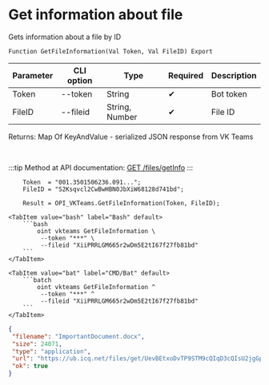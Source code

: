 ﻿---
sidebar_position: 3
---


# Get information about file
 Gets information about a file by ID



`Function GetFileInformation(Val Token, Val FileID) Export`

  | Parameter | CLI option | Type | Required | Description |
  |-|-|-|-|-|
  | Token | --token | String | &#x2714; | Bot token |
  | FileID | --fileid | String, Number | &#x2714; | File ID |

  
  Returns:  Map Of KeyAndValue - serialized JSON response from VK Teams

<br/>

:::tip
Method at API documentation: [GET /files/getInfo](https://teams.vk.com/botapi/#/files/get_files_getInfo)
:::
<br/>



```bsl title="1C:Enterprise/OneScript code example"
    Token  = "001.3501506236.091...";
    FileID = "S2Ksqvcl2CwBwHBN0JbXiW68128d741bd";

    Result = OPI_VKTeams.GetFileInformation(Token, FileID);
```
 

 <Tabs>
  
    <TabItem value="bash" label="Bash" default>
        ```bash
            oint vkteams GetFileInformation \
             --token "***" \
             --fileid "XiiPRRLGM665r2wDm5E2tI67f27fb81bd"
        ```
    </TabItem>
  
    <TabItem value="bat" label="CMD/Bat" default>
        ```batch
            oint vkteams GetFileInformation ^
             --token "***" ^
             --fileid "XiiPRRLGM665r2wDm5E2tI67f27fb81bd"
        ```
    </TabItem>
</Tabs>


```json title="Result"
{
 "filename": "ImportantDocument.docx",
 "size": 24071,
 "type": "application",
 "url": "https://ub.icq.net/files/get/UevBEtxoDvTP9STM9cQIqD3cQIsU2jgGpNtxbSBlFdSiwSsu7INUFnIi7yRznGcZOvYiRHvmcGjlSRRIBSLheI78aN9IU8MS2Gcl8eGiMBiIii9BTFH1d8iCYIsl8bhIP5PnwS47uAEIC9JZb18v40xImk9cQI/ImportantDocument.docx",
 "ok": true
}
```
